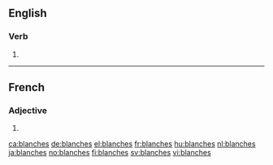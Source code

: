 ==English==

===Verb===
{{head|en|verb form}}

# {{en-third-person singular of|blanch}}
----
==French==

===Adjective===
{{head|fr|adjective form}}

# {{feminine plural of|blanc|lang=fr}}

[[ca:blanches]]
[[de:blanches]]
[[el:blanches]]
[[fr:blanches]]
[[hu:blanches]]
[[nl:blanches]]
[[ja:blanches]]
[[no:blanches]]
[[fi:blanches]]
[[sv:blanches]]
[[vi:blanches]]